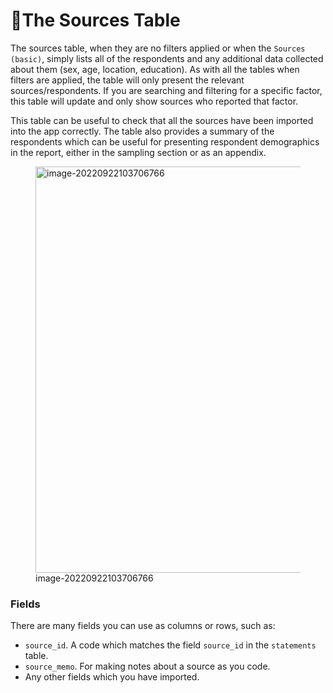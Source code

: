 # 🧪The Sources Table

The sources table, when they are no filters applied or when the `Sources (basic)`, simply lists all of the respondents and any additional data collected about them (sex, age, location, education). As with all the tables when filters are applied, the table will only present the relevant sources/respondents. If you are searching and filtering for a specific factor, this table will update and only show sources who reported that factor.

This table can be useful to check that all the sources have been imported into the app correctly. The table also provides a summary of the respondents which can be useful for presenting respondent demographics in the report, either in the sampling section or as an appendix.

![image-20220922103706766](C:\Users\hanna\AppData\Roaming\Typora\typora-user-images\image-20220922103706766.png){width=650}



### Fields

There are many fields you can use as columns or rows, such as:

- `source_id`. A code which matches the field `source_id` in the `statements` table.
- `source_memo`.  For making notes about a source as you code.
- Any other fields which you have imported.
